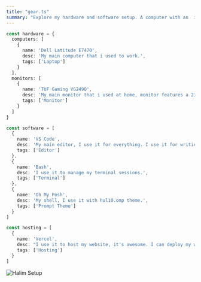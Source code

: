 ```yaml
---
title: "gear.ts"
summary: "Explore my hardware and software setup. A computer with an  i5-6000U , 32GB of RAM. My favorite tools include VS Code, and Bash, Oh My Posh. I host my website and projects on Vercel. Discover my tech world!"
---
```


```ts
const hardware = {
  computers: [
    {
      name: 'Dell Latitude E7470',
      desc: 'My main computer that i used to work.',
      tags: ['Laptop']
    }
  ],
  monitors: [
    {
      name: 'TUF Gaming VG249Q',
      desc: 'My main monitor that i used at home, monitor features a 23.8-inch Full HD (1920 x 1080 pixels) IPS display panel with a refresh rate of 144Hz.',
      tags: ['Monitor']
    }
  ]
}

const software = [
  {
    name: 'VS Code',
    desc: 'My main editor, I use it for everything. I use it for writing code, writing notes, writing this page, and even writing this list.',
    tags: ['Editor']
  },
  {
    name: 'Bash',
    desc: 'I use it to manage my terminal sessions.',
    tags: ['Terminal']
  },
  {
    name: 'Oh My Posh',
    desc: 'My shell, I use it with hul10.omp theme.',
    tags: ['Prompt Theme']
  }
]

const hosting = [
  {
    name: 'Vercel',
    desc: "I use it to host my website, it's awesome. I can deploy my website with just a git push.",
    tags: ['Hosting']
  }
]
```
![Halim Setup](/setup.webp)
